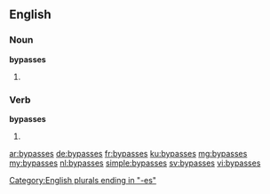 ==English==

===Noun===
'''bypasses'''

# {{plural of|bypass}}

===Verb===
'''bypasses'''

# {{third-person singular of|bypass}}

[[Category:English plurals ending in "-es"]]

[[ar:bypasses]]
[[de:bypasses]]
[[fr:bypasses]]
[[ku:bypasses]]
[[mg:bypasses]]
[[my:bypasses]]
[[nl:bypasses]]
[[simple:bypasses]]
[[sv:bypasses]]
[[vi:bypasses]]